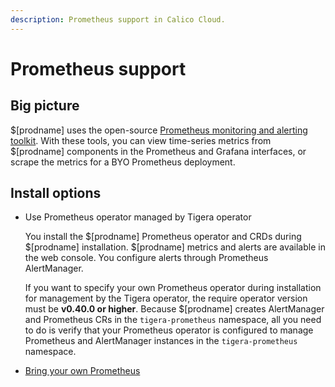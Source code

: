 ```yaml
---
description: Prometheus support in Calico Cloud.
---
```


# Prometheus support

## Big picture

$[prodname] uses the open-source [Prometheus monitoring and alerting toolkit](https://prometheus.io/docs/introduction/overview/). With these tools, you can view time-series metrics from $[prodname] components in the Prometheus and Grafana interfaces, or scrape the metrics for a BYO Prometheus deployment.

## Install options

- Use Prometheus operator managed by Tigera operator

  You install the $[prodname] Prometheus operator and CRDs during $[prodname] installation. $[prodname] metrics and alerts are available in the web console. You configure alerts through Prometheus AlertManager.

  If you want to specify your own Prometheus operator during installation for management by the Tigera operator, the require operator version must be **v0.40.0 or higher**. Because $[prodname] creates AlertManager and Prometheus CRs in the `tigera-prometheus` namespace, all you need to do is verify that your Prometheus operator is configured to manage Prometheus and AlertManager instances in the `tigera-prometheus` namespace.

- [Bring your own Prometheus](byo-prometheus.mdx)

